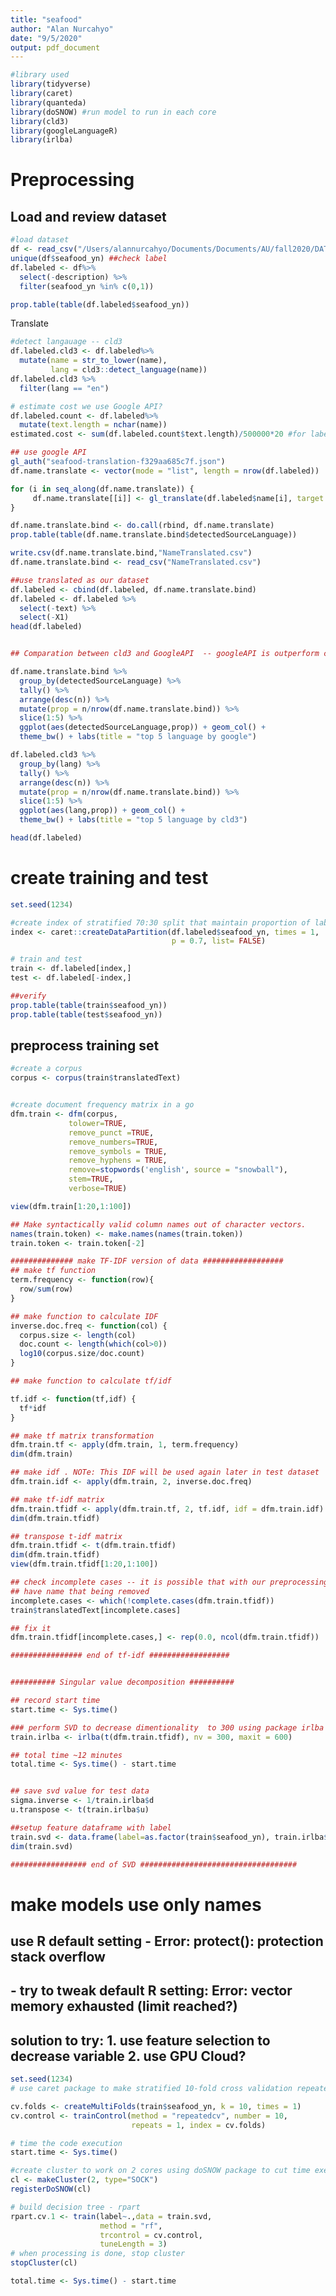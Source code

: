 ```yaml
---
title: "seafood"
author: "Alan Nurcahyo"
date: "9/5/2020"
output: pdf_document
---
```


```r
#library used
library(tidyverse)
library(caret)
library(quanteda)
library(doSNOW) #run model to run in each core
library(cld3)
library(googleLanguageR)
library(irlba)
```

# Preprocessing
## Load and review dataset
```r
#load dataset
df <- read_csv("/Users/alannurcahyo/Documents/Documents/AU/fall2020/DATA/Seafood_Dishes.csv")
unique(df$seafood_yn) ##check label
df.labeled <- df%>%
  select(-description) %>%
  filter(seafood_yn %in% c(0,1))

prop.table(table(df.labeled$seafood_yn))
```

Translate
```r
#detect langauage -- cld3 
df.labeled.cld3 <- df.labeled%>%
  mutate(name = str_to_lower(name),
         lang = cld3::detect_language(name))
df.labeled.cld3 %>%
  filter(lang == "en")

# estimate cost we use Google API?
df.labeled.count <- df.labeled%>%
  mutate(text.length = nchar(name))
estimated.cost <- sum(df.labeled.count$text.length)/500000*20 #for labeled data only, per call
```


```r

## use google API
gl_auth("seafood-translation-f329aa685c7f.json")
df.name.translate <- vector(mode = "list", length = nrow(df.labeled))

for (i in seq_along(df.name.translate)) {
     df.name.translate[[i]] <- gl_translate(df.labeled$name[i], target = "en")
}

df.name.translate.bind <- do.call(rbind, df.name.translate)
prop.table(table(df.name.translate.bind$detectedSourceLanguage))

write.csv(df.name.translate.bind,"NameTranslated.csv")
df.name.translate.bind <- read_csv("NameTranslated.csv")

##use translated as our dataset
df.labeled <- cbind(df.labeled, df.name.translate.bind)
df.labeled <- df.labeled %>%
  select(-text) %>%
  select(-X1)
head(df.labeled)


## Comparation between cld3 and GoogleAPI  -- googleAPI is outperform cld3 in language detection

df.name.translate.bind %>%
  group_by(detectedSourceLanguage) %>%
  tally() %>%
  arrange(desc(n)) %>%
  mutate(prop = n/nrow(df.name.translate.bind)) %>%
  slice(1:5) %>%
  ggplot(aes(detectedSourceLanguage,prop)) + geom_col() +
  theme_bw() + labs(title = "top 5 language by google")

df.labeled.cld3 %>%
  group_by(lang) %>%
  tally() %>%
  arrange(desc(n)) %>%
  mutate(prop = n/nrow(df.name.translate.bind)) %>%
  slice(1:5) %>%
  ggplot(aes(lang,prop)) + geom_col() +
  theme_bw() + labs(title = "top 5 language by cld3")

head(df.labeled)
```

# create training and test

```r
set.seed(1234)

#create index of stratified 70:30 split that maintain proportion of label.
index <- caret::createDataPartition(df.labeled$seafood_yn, times = 1,
                                    p = 0.7, list= FALSE) 

# train and test
train <- df.labeled[index,]
test <- df.labeled[-index,]

##verify
prop.table(table(train$seafood_yn))
prop.table(table(test$seafood_yn))
```


## preprocess training set
```r
#create a corpus
corpus <- corpus(train$translatedText) 


#create document frequency matrix in a go
dfm.train <- dfm(corpus, 
             tolower=TRUE,  
             remove_punct =TRUE, 
             remove_numbers=TRUE,
             remove_symbols = TRUE,
             remove_hyphens = TRUE,
             remove=stopwords('english', source = "snowball"), 
             stem=TRUE, 
             verbose=TRUE)

view(dfm.train[1:20,1:100])

## Make syntactically valid column names out of character vectors.
names(train.token) <- make.names(names(train.token))
train.token <- train.token[-2]

############## make TF-IDF version of data ##################
## make tf function
term.frequency <- function(row){
  row/sum(row)
}

## make function to calculate IDF
inverse.doc.freq <- function(col) {
  corpus.size <- length(col)
  doc.count <- length(which(col>0))
  log10(corpus.size/doc.count)
}

## make function to calculate tf/idf

tf.idf <- function(tf,idf) {
  tf*idf
}

## make tf matrix transformation 
dfm.train.tf <- apply(dfm.train, 1, term.frequency)
dim(dfm.train)

## make idf . NOTe: This IDF will be used again later in test dataset
dfm.train.idf <- apply(dfm.train, 2, inverse.doc.freq)

## make tf-idf matrix 
dfm.train.tfidf <- apply(dfm.train.tf, 2, tf.idf, idf = dfm.train.idf)
dim(dfm.train.tfidf)

## transpose t-idf matrix
dfm.train.tfidf <- t(dfm.train.tfidf)
dim(dfm.train.tfidf)
view(dfm.train.tfidf[1:20,1:100])

## check incomplete cases -- it is possible that with our preprocessing some dish 
## have name that being removed
incomplete.cases <- which(!complete.cases(dfm.train.tfidf))
train$translatedText[incomplete.cases]

## fix it
dfm.train.tfidf[incomplete.cases,] <- rep(0.0, ncol(dfm.train.tfidf))

################ end of tf-idf ##################


########## Singular value decomposition ##########

## record start time
start.time <- Sys.time()

### perform SVD to decrease dimentionality  to 300 using package irlba
train.irlba <- irlba(t(dfm.train.tfidf), nv = 300, maxit = 600)

## total time ~12 minutes
total.time <- Sys.time() - start.time 


## save svd value for test data
sigma.inverse <- 1/train.irlba$d
u.transpose <- t(train.irlba$u)

##setup feature dataframe with label
train.svd <- data.frame(label=as.factor(train$seafood_yn), train.irlba$v)
dim(train.svd)

################# end of SVD ###################################
```

# make models use only names 
## use R default setting - Error: protect(): protection stack overflow 
## - try to tweak default R setting: Error: vector memory exhausted (limit reached?)
## solution to try: 1. use feature selection to decrease variable 2. use GPU Cloud? 
```r
set.seed(1234)
# use caret package to make stratified 10-fold cross validation repeated

cv.folds <- createMultiFolds(train$seafood_yn, k = 10, times = 1)
cv.control <- trainControl(method = "repeatedcv", number = 10,
                           repeats = 1, index = cv.folds)

# time the code execution
start.time <- Sys.time()

#create cluster to work on 2 cores using doSNOW package to cut time execution
cl <- makeCluster(2, type="SOCK")
registerDoSNOW(cl)

# build decision tree - rpart
rpart.cv.1 <- train(label~.,data = train.svd, 
                    method = "rf",
                    trcontrol = cv.control,
                    tuneLength = 3)
# when processing is done, stop cluster
stopCluster(cl)

total.time <- Sys.time() - start.time
```


